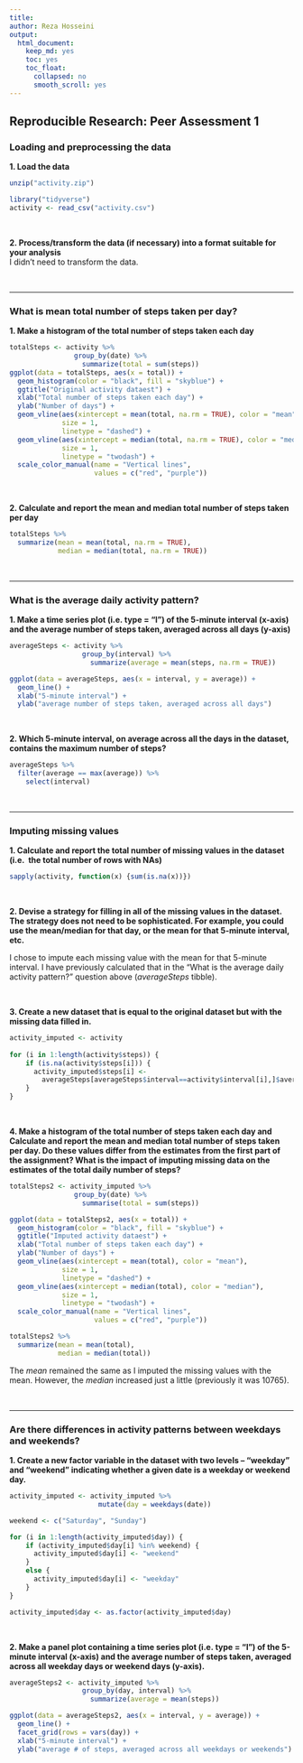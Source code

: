 ```yaml
---
title:
author: Reza Hosseini
output: 
  html_document: 
    keep_md: yes
    toc: yes
    toc_float:
      collapsed: no
      smooth_scroll: yes
---
```


## Reproducible Research: Peer Assessment 1  

   
### Loading and preprocessing the data  
  
**1. Load the data**

```r
unzip("activity.zip")

library("tidyverse")
activity <- read_csv("activity.csv")
```

\
  
**2. Process/transform the data (if necessary) into a format suitable for your 
analysis**  
I didn't need to transform the data.

\
  
_______________________________________________________________________________
### What is mean total number of steps taken per day?

**1. Make a histogram of the total number of steps taken each day**
```r
totalSteps <- activity %>% 
                group_by(date) %>% 
                  summarize(total = sum(steps))
ggplot(data = totalSteps, aes(x = total)) +
  geom_histogram(color = "black", fill = "skyblue") +
  ggtitle("Original activity dataest") +
  xlab("Total number of steps taken each day") +
  ylab("Number of days") +
  geom_vline(aes(xintercept = mean(total, na.rm = TRUE), color = "mean"),
             size = 1,
             linetype = "dashed") +
  geom_vline(aes(xintercept = median(total, na.rm = TRUE), color = "median"),
             size = 1,
             linetype = "twodash") +
  scale_color_manual(name = "Vertical lines",
                     values = c("red", "purple"))
```

\
  
**2. Calculate and report the mean and median total number of steps taken per day**

```r
totalSteps %>% 
  summarize(mean = mean(total, na.rm = TRUE),
            median = median(total, na.rm = TRUE))
```


\
  
_______________________________________________________________________________  
### What is the average daily activity pattern?

**1. Make a time series plot (i.e. type = "l") of the 5-minute interval (x-axis) 
and the average number of steps taken, averaged across all days (y-axis)**

```r
averageSteps <- activity %>% 
                  group_by(interval) %>% 
                    summarize(average = mean(steps, na.rm = TRUE))

ggplot(data = averageSteps, aes(x = interval, y = average)) +
  geom_line() +
  xlab("5-minute interval") +
  ylab("average number of steps taken, averaged across all days")
```
\
  
**2. Which 5-minute interval, on average across all the days in the dataset, 
contains the maximum number of steps?**

```r
averageSteps %>% 
  filter(average == max(average)) %>% 
    select(interval)
```


\
  
_______________________________________________________________________________
### Imputing missing values

**1. Calculate and report the total number of missing values in the dataset (i.e. 
the total number of rows with NAs)**

```r
sapply(activity, function(x) {sum(is.na(x))})
```
\
  
**2. Devise a strategy for filling in all of the missing values in the dataset. 
The strategy does not need to be sophisticated. For example, you could use the 
mean/median for that day, or the mean for that 5-minute interval, etc.**  

I chose to impute each missing value with the mean for that 5-minute interval. 
I have previously calculated that in the "What is the average daily activity 
pattern?" question above (*averageSteps* tibble).

\
  
**3. Create a new dataset that is equal to the original dataset but with the 
missing data filled in.**

```r
activity_imputed <- activity
  
for (i in 1:length(activity$steps)) {
    if (is.na(activity$steps[i])) {
      activity_imputed$steps[i] <-
        averageSteps[averageSteps$interval==activity$interval[i],]$average
    }
}
```

\
  
**4. Make a histogram of the total number of steps taken each day and Calculate 
and report the mean and median total number of steps taken per day. Do these values
differ from the estimates from the first part of the assignment? What is the impact
of imputing missing data on the estimates of the total daily number of steps?**

```r
totalSteps2 <- activity_imputed %>% 
                group_by(date) %>% 
                  summarise(total = sum(steps))

ggplot(data = totalSteps2, aes(x = total)) +
  geom_histogram(color = "black", fill = "skyblue") +
  ggtitle("Imputed activity dataest") +
  xlab("Total number of steps taken each day") +
  ylab("Number of days") +
  geom_vline(aes(xintercept = mean(total), color = "mean"),
             size = 1,
             linetype = "dashed") +
  geom_vline(aes(xintercept = median(total), color = "median"),
             size = 1,
             linetype = "twodash") +
  scale_color_manual(name = "Vertical lines",
                     values = c("red", "purple"))

totalSteps2 %>% 
  summarize(mean = mean(total),
            median = median(total))
```

The *mean* remained the same as I imputed the missing values with the mean. 
However, the *median* increased just a little (previously it was 10765).


\
  
_______________________________________________________________________________
### Are there differences in activity patterns between weekdays and weekends?

**1. Create a new factor variable in the dataset with two levels – “weekday” and 
“weekend” indicating whether a given date is a weekday or weekend day.**

```r
activity_imputed <- activity_imputed %>% 
                      mutate(day = weekdays(date))

weekend <- c("Saturday", "Sunday")

for (i in 1:length(activity_imputed$day)) {
    if (activity_imputed$day[i] %in% weekend) {
      activity_imputed$day[i] <- "weekend"
    }
    else {
      activity_imputed$day[i] <- "weekday"
    }
}

activity_imputed$day <- as.factor(activity_imputed$day)
```

\
  
**2. Make a panel plot containing a time series plot (i.e. type = "l") of the 
5-minute interval (x-axis) and the average number of steps taken, averaged across 
all weekday days or weekend days (y-axis).**

```r
averageSteps2 <- activity_imputed %>% 
                  group_by(day, interval) %>% 
                    summarize(average = mean(steps))

ggplot(data = averageSteps2, aes(x = interval, y = average)) +
  geom_line() +
  facet_grid(rows = vars(day)) +
  xlab("5-minute interval") +
  ylab("average # of steps, averaged across all weekdays or weekends")
```

\
  